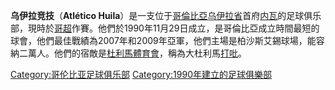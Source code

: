 {{Infobox football club
| clubname   = 乌伊拉竞技<br /> Atlético Huila
| image      = [[File:Escudo_de_Atlético_Huila.svg|180px]]
| fullname   = Club Deportivo Atlético Huila
| nickname   = ''Los Opitas'', <br/ > ''Bambuqueros'', <br /> ''El Barcino''
| founded    = {{Start date and age|df=yes|1990|11|29}}
| ground     = [[柏拉斯艾錫球場|柏拉斯艾錫球場]]
| capacity   = 27,000
| chairman   = Juan Carlos Patarroyo
| coach      = José Fernando Santa
| league     = [[哥倫比亞足球乙級聯賽|哥倫比亞足球乙級聯賽]]
| season     = 2019
| position   = 第 20 位（降班）
| website    = http://www.clubatleticohuila.com.co
|pattern_la1=|pattern_b1=_quixada13h|pattern_ra1=
|leftarm1=FFFF00|body1=FFFF00|rightarm1=FFFF00|shorts1=088A08|socks1=FFFF00
|pattern_la2=|pattern_b2=_palmeira13a|pattern_ra2=
|leftarm2=FFFFFF|body2=FFFFFF|rightarm2=FFFFFF|shorts2=FFFFFF|socks2=FFFFFF
|t=s
|pattern_la3=|pattern_b3=|pattern_ra3=
|leftarm3=00FF00|body3=00FF00|rightarm3=00FF00|shorts3=00FF00|socks3=00FF00
}}

'''乌伊拉竞技'''（'''Atlético Huila'''）是一支位于[[哥倫比亞|哥倫比亞]][[乌伊拉省_(哥倫比亞)|乌伊拉省]]首府[[内瓦|内瓦]]的足球俱乐部，現時於[[哥超|哥超]]作賽。他們於1990年11月29日成立，是哥倫比亞成立時間最短的球會，他們最佳戰績為2007年和2009年亞軍，他們主場是柏沙斯艾錫球場，能容納二萬人。他們的宿敵是[[杜利馬體育會|杜利馬體育會]]，稱為大杜利馬[[打吡|打吡]]。

{{fc-stub}}

[[Category:哥伦比亚足球俱乐部|Category:哥伦比亚足球俱乐部]]
[[Category:1990年建立的足球俱樂部|Category:1990年建立的足球俱樂部]]